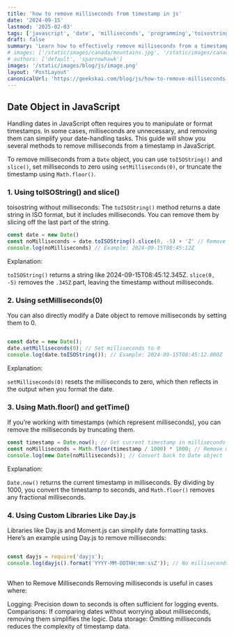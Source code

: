 ```yaml
---
title: 'how to remove milliseconds from timestamp in js'
date: '2024-09-15'
lastmod: '2025-02-03'
tags: ['javascript', 'date', 'milliseconds', 'programming','toisostring without milliseconds']
draft: false
summary: 'Learn how to effectively remove milliseconds from a timestamp in JavaScript using methods like toISOString(), setMilliseconds(0), and Math.floor().'
# images: ['/static/images/canada/mountains.jpg', '/static/images/canada/toronto.jpg']
# authors: ['default', 'sparrowhawk']
images: '/static/images/blog/js/image.png'
layout: 'PostLayout'
canonicalUrl: 'https://geekskai.com/blog/js/how-to-remove-milliseconds-from-timestamp-in-js/'
---
```



## Date Object in JavaScript
Handling dates in JavaScript often requires you to manipulate or format timestamps. In some cases, milliseconds are unnecessary, and removing them can simplify your date-handling tasks. This guide will show you several methods to remove milliseconds from a timestamp in JavaScript.

To remove milliseconds from a `Date` object, you can use `toISOString()` and `slice()`, set milliseconds to zero using `setMilliseconds(0)`, or truncate the timestamp using `Math.floor()`.


### 1. Using toISOString() and slice()

toisostring without milliseconds: The `toISOString()` method returns a date string in ISO format, but it includes milliseconds. You can remove them by slicing off the last part of the string.

```javascript
const date = new Date()
const noMilliseconds = date.toISOString().slice(0, -5) + 'Z' // Remove milliseconds
console.log(noMilliseconds) // Example: 2024-09-15T08:45:12Z
```

Explanation:

`toISOString()` returns a string like 2024-09-15T08:45:12.345Z.
`slice(0, -5)` removes the `.345Z` part, leaving the timestamp without milliseconds.

### 2. Using setMilliseconds(0)

You can also directly modify a Date object to remove milliseconds by setting them to 0.

```javascript

const date = new Date();
date.setMilliseconds(0); // Set milliseconds to 0
console.log(date.toISOString()); // Example: 2024-09-15T08:45:12.000Z
```

Explanation:

`setMilliseconds(0)` resets the milliseconds to zero, which then reflects in the output when you format the date.

### 3. Using Math.floor() and getTime()
If you’re working with timestamps (which represent milliseconds), you can remove the milliseconds by truncating them.

```javascript
const timestamp = Date.now(); // Get current timestamp in milliseconds
const noMilliseconds = Math.floor(timestamp / 1000) * 1000; // Remove milliseconds
console.log(new Date(noMilliseconds)); // Convert back to Date object

```
Explanation:

`Date.now()` returns the current timestamp in milliseconds.
By dividing by 1000, you convert the timestamp to seconds, and `Math.floor()` removes any fractional milliseconds.


### 4. Using Custom Libraries Like Day.js
Libraries like Day.js and Moment.js can simplify date formatting tasks. Here’s an example using Day.js to remove milliseconds:

```javascript

const dayjs = require('dayjs');
console.log(dayjs().format('YYYY-MM-DDTHH:mm:ssZ')); // No milliseconds
    
```
When to Remove Milliseconds
Removing milliseconds is useful in cases where:

Logging: Precision down to seconds is often sufficient for logging events.
Comparisons: If comparing dates without worrying about milliseconds, removing them simplifies the logic.
Data storage: Omitting milliseconds reduces the complexity of timestamp data.











